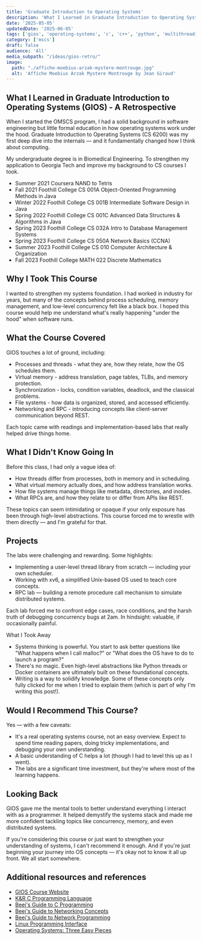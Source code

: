 ```yaml
---
title: 'Graduate Introduction to Operating Systems'
description: 'What I Learned in Graduate Introduction to Operating Systems (GIOS) - A Retrospective'
date: '2025-05-05'
updatedDate: '2025-06-05'
tags: ['gios', 'operating-systems', 'c', 'c++', 'python', 'multithreading', 'ipc', 'socket-programming', 'distributed-systems']
category: ['mscs']
draft: false
audience: 'All'
media_subpath: "/ideas/gios-retro/"
image:
  path: "./affiche-moebius-arzak-mystere-montrouge.jpg"
  alt: 'Affiche Moebius Arzak Mystere Montrouge by Jean Giraud'
---
```



## What I Learned in Graduate Introduction to Operating Systems (GIOS) - A Retrospective

When I started the OMSCS program, I had a solid background in software engineering but little formal education in how operating systems work under the hood. Graduate Introduction to Operating Systems (CS 6200) was my first deep dive into the internals — and it fundamentally changed how I think about computing.

My undergraduate degree is in Biomedical Engineering. To strengthen my application to Georgia Tech and improve my background to CS courses I took.

- Summer 2021 Coursera NAND to Tetris
- Fall 2021 Foothill College CS 001A Object-Oriented Programming Methods in Java
- Winter 2022 Foothill College CS 001B Intermediate Software Design in Java
- Spring 2022 Foothill College CS 001C Advanced Data Structures & Algorithms in Java
- Spring 2023 Foothill College CS 032A Intro to Database Management Systems
- Spring 2023 Foothill College CS 050A Network Basics (CCNA)
- Summer 2023 Foothill College CS 010 Computer Architecture & Organization
- Fall 2023 Foothill College MATH 022 Discrete Mathematics

## Why I Took This Course

I wanted to strengthen my systems foundation. I had worked in industry for years, but many of the concepts behind process scheduling, memory management, and low-level concurrency felt like a black box. I hoped this course would help me understand what's really happening "under the hood" when software runs.

## What the Course Covered

GIOS touches a lot of ground, including:
 - Processes and threads - what they are, how they relate, how the OS schedules them.
 - Virtual memory - address translation, page tables, TLBs, and memory protection.
 - Synchronization - locks, condition variables, deadlock, and the classical problems.
 - File systems - how data is organized, stored, and accessed efficiently.
 - Networking and RPC - introducing concepts like client-server communication beyond REST.

Each topic came with readings and implementation-based labs that really helped drive things home.

## What I Didn't Know Going In

Before this class, I had only a vague idea of:
 - How threads differ from processes, both in memory and in scheduling.
 - What virtual memory actually does, and how address translation works.
 - How file systems manage things like metadata, directories, and inodes.
 - What RPCs are, and how they relate to or differ from APIs like REST.

These topics can seem intimidating or opaque if your only exposure has been through high-level abstractions. This course forced me to wrestle with them directly — and I'm grateful for that.

## Projects

The labs were challenging and rewarding. Some highlights:
 - Implementing a user-level thread library from scratch — including your own scheduler.
 - Working with xv6, a simplified Unix-based OS used to teach core concepts.
 - RPC lab — building a remote procedure call mechanism to simulate distributed systems.

Each lab forced me to confront edge cases, race conditions, and the harsh truth of debugging concurrency bugs at 2am. In hindsight: valuable, if occasionally painful.

What I Took Away
 - Systems thinking is powerful. You start to ask better questions like "What happens when I call malloc?" or "What does the OS have to do to launch a program?"
 - There's no magic. Even high-level abstractions like Python threads or Docker containers are ultimately built on these foundational concepts.
 - Writing is a way to solidify knowledge. Some of these concepts only fully clicked for me when I tried to explain them (which is part of why I'm writing this post!).

## Would I Recommend This Course?

Yes — with a few caveats:
 - It's a real operating systems course, not an easy overview. Expect to spend time reading papers, doing tricky implementations, and debugging your own understanding.
 - A basic understanding of C helps a lot (though I had to level this up as I went).
 - The labs are a significant time investment, but they're where most of the learning happens.

## Looking Back

GIOS gave me the mental tools to better understand everything I interact with as a programmer. It helped demystify the systems stack and made me more confident tackling topics like concurrency, memory, and even distributed systems.

If you're considering this course or just want to strengthen your understanding of systems, I can't recommend it enough. And if you're just beginning your journey into OS concepts — it's okay not to know it all up front. We all start somewhere.


## Additional resources and references

- [GIOS Course Website](https://omscs.gatech.edu/cs-6200-introduction-operating-systems)
- [K&R C Programming Language](https://en.wikipedia.org/wiki/The_C_Programming_Language)
- [Beej's Guide to C Programming](https://beej.us/guide/bgc/)
- [Beej's Guide to Networking Concepts](https://beej.us/guide/bgnet0/)
- [Beej's Guide to Network Programming](https://beej.us/guide/bgnet/)
- [Linux Programming Interface](https://man7.org/tlpi/)
- [Operating Systems: Three Easy Pieces](https://pages.cs.wisc.edu/~remzi/OSTEP/)
